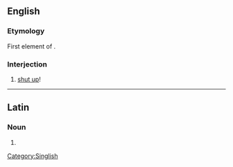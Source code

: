 {{also|Thiam}}
==English==

===Etymology===
First element of {{etyl|nan-hok|en}} {{zh-l|恬去|tr=tiām-khì, tiām-khù|shut up}}.

===Interjection===
{{en-interj}}

# {{lb|en|Singapore|informal}} [[shut up]]!
[[Category:Singlish]]

----

==Latin==

===Noun===
{{la-noun-form|thiam}}

# {{inflection of|thia||acc|s|lang=la}}